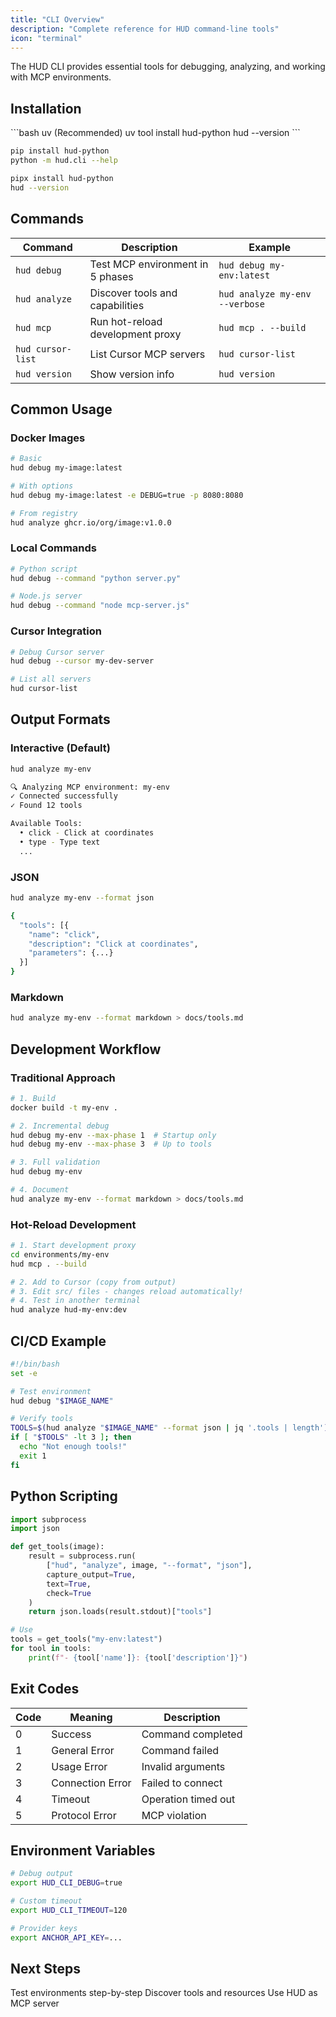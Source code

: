 ```yaml
---
title: "CLI Overview"
description: "Complete reference for HUD command-line tools"
icon: "terminal"
---
```


The HUD CLI provides essential tools for debugging, analyzing, and working with MCP environments.

## Installation

<CodeGroup>
```bash uv (Recommended)
uv tool install hud-python
hud --version
```

```bash pip
pip install hud-python
python -m hud.cli --help
```

```bash pipx
pipx install hud-python
hud --version
```
</CodeGroup>

## Commands

| Command | Description | Example |
|---------|-------------|---------|
| `hud debug` | Test MCP environment in 5 phases | `hud debug my-env:latest` |
| `hud analyze` | Discover tools and capabilities | `hud analyze my-env --verbose` |
| `hud mcp` | Run hot-reload development proxy | `hud mcp . --build` |
| `hud cursor-list` | List Cursor MCP servers | `hud cursor-list` |
| `hud version` | Show version info | `hud version` |

## Common Usage

### Docker Images
```bash
# Basic
hud debug my-image:latest

# With options
hud debug my-image:latest -e DEBUG=true -p 8080:8080

# From registry
hud analyze ghcr.io/org/image:v1.0.0
```

### Local Commands
```bash
# Python script
hud debug --command "python server.py"

# Node.js server
hud debug --command "node mcp-server.js"
```

### Cursor Integration
```bash
# Debug Cursor server
hud debug --cursor my-dev-server

# List all servers
hud cursor-list
```

## Output Formats

### Interactive (Default)
```bash
hud analyze my-env

🔍 Analyzing MCP environment: my-env
✓ Connected successfully
✓ Found 12 tools

Available Tools:
  • click - Click at coordinates
  • type - Type text
  ...
```

### JSON
```bash
hud analyze my-env --format json

{
  "tools": [{
    "name": "click",
    "description": "Click at coordinates",
    "parameters": {...}
  }]
}
```

### Markdown
```bash
hud analyze my-env --format markdown > docs/tools.md
```

## Development Workflow

### Traditional Approach
```bash
# 1. Build
docker build -t my-env .

# 2. Incremental debug
hud debug my-env --max-phase 1  # Startup only
hud debug my-env --max-phase 3  # Up to tools

# 3. Full validation
hud debug my-env

# 4. Document
hud analyze my-env --format markdown > docs/tools.md
```

### Hot-Reload Development
```bash
# 1. Start development proxy
cd environments/my-env
hud mcp . --build

# 2. Add to Cursor (copy from output)
# 3. Edit src/ files - changes reload automatically!
# 4. Test in another terminal
hud analyze hud-my-env:dev
```

## CI/CD Example

```bash
#!/bin/bash
set -e

# Test environment
hud debug "$IMAGE_NAME"

# Verify tools
TOOLS=$(hud analyze "$IMAGE_NAME" --format json | jq '.tools | length')
if [ "$TOOLS" -lt 3 ]; then
  echo "Not enough tools!"
  exit 1
fi
```

## Python Scripting

```python
import subprocess
import json

def get_tools(image):
    result = subprocess.run(
        ["hud", "analyze", image, "--format", "json"],
        capture_output=True,
        text=True,
        check=True
    )
    return json.loads(result.stdout)["tools"]

# Use
tools = get_tools("my-env:latest")
for tool in tools:
    print(f"- {tool['name']}: {tool['description']}")
```

## Exit Codes

| Code | Meaning | Description |
|------|---------|-------------|
| 0 | Success | Command completed |
| 1 | General Error | Command failed |
| 2 | Usage Error | Invalid arguments |
| 3 | Connection Error | Failed to connect |
| 4 | Timeout | Operation timed out |
| 5 | Protocol Error | MCP violation |

## Environment Variables

```bash
# Debug output
export HUD_CLI_DEBUG=true

# Custom timeout
export HUD_CLI_TIMEOUT=120

# Provider keys
export ANCHOR_API_KEY=...
```

## Next Steps

<CardGroup cols={3}>
<Card title="Debug Command" icon="bug" href="/reference/cli/debug">
  Test environments step-by-step
</Card>

<Card title="Analyze Command" icon="magnifying-glass" href="/reference/cli/analyze">
  Discover tools and resources
</Card>

<Card title="MCP Server Mode" icon="server" href="/reference/cli/mcp-server">
  Use HUD as MCP server
</Card>
</CardGroup>